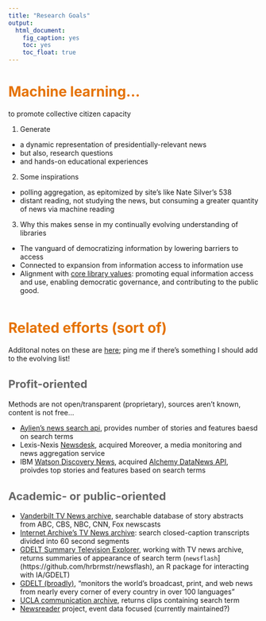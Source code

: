 ```yaml
---
title: "Research Goals"
output: 
  html_document: 
    fig_caption: yes
    toc: yes
    toc_float: true
---
```


<style type="text/css">

h1.title {
  font-size: 38px;
  color: #232D4B;
}
h1 { /* Header 1 */
  font-size: 28px;
  color: #E57200;
}
h2 { /* Header 2 */
    font-size: 22px;
  color: #666666;
}
h3 { /* Header 3 */
  font-size: 18px;
  font-family: "Times New Roman", Times, serif;
  color: #141E3C;
}
</style>

# Machine learning... 

to promote collective citizen capacity

1. Generate

 - a dynamic representation of presidentially-relevant news
 - but also, research questions 
 - and hands-on educational experiences  

2. Some inspirations

 - polling aggregation, as epitomized by site's like Nate Silver's 538
 - distant reading, not studying the news, but consuming a greater quantity of news via machine reading

3. Why this makes sense in my continually evolving understanding of libraries

 - The vanguard of democratizing information by lowering barriers to access
 - Connected to expansion from information access to information use
 - Alignment with [core library values](http://www.ala.org/advocacy/intfreedom/corevalues): promoting equal information access and use, enabling democratic governance, and contributing to the public good.

<div style="margin-bottom:50px;">
</div>

# Related efforts (sort of)

Additonal notes on these are [here](https://github.com/datafordemocracy/publicpresidency/blob/master/notetoself.md); ping me if there's something I should add to the evolving list!

## Profit-oriented

Methods are not open/transparent (proprietary), sources aren't known, content is not free...

* [Aylien's news search api](https://aylien.com/news-api/), provides number of stories and features baesd on search terms
* Lexis-Nexis [Newsdesk](https://www.lexisnexis.com/en-us/products/newsdesk.page), acquired Moreover, a media monitoring and news aggregation service
* IBM [Watson Discovery News](https://www.ibm.com/watson/services/discovery-news/), acquired 
[Alchemy DataNews API](https://github.com/AlchemyAPI), proivdes top stories and features based on search terms  

## Academic- or public-oriented

* [Vanderbilt TV News archive](https://tvnews.vanderbilt.edu/), searchable database of story abstracts from ABC, CBS, NBC, CNN, Fox newscasts
* [Internet Archive's TV News archive](https://archive.org/details/tv): search closed-caption transcripts divided into 60 second segments
* [GDELT Summary Television Explorer](https://api.gdeltproject.org/api/v2/summary/summary?DATASET=IATV&TYPE=SUMMARY&STARTDATETIME=&ENDDATETIME=), working with TV news archive, returns summaries of appearance of search term (`newsflash`](https://github.com/hrbrmstr/newsflash), an R package for interacting with IA/GDELT)
* [GDELT (broadly)](https://www.gdeltproject.org/), "monitors the world's broadcast, print, and web news from nearly every corner of every country in over 100 languages" 
* [UCLA communication archive](https://tvnews.sscnet.ucla.edu/public/), returns clips containing search term
* [Newsreader](http://www.newsreader-project.eu/news-events/news/) project, event data focused (currently maintained?)

